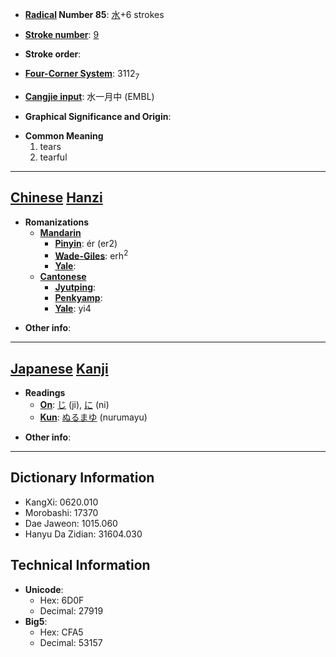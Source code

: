 * '''[[Wiktionary:Chinese radical index| Radical]] Number 85''': [[Wiktionary:Chinese radical index 水|水]]+6 strokes

* '''[[Wiktionary:Chinese total strokes index|Stroke number]]''': [[Wiktionary:Chinese total strokes index 9|9]]

* '''Stroke order''': 

* '''[[Wiktionary:Chinese four corner index|Four-Corner System]]''': 3112<sub>7</sub>

* '''[[Wiktionary:Chinese Cangjie index|Cangjie input]]''': 水一月中 (EMBL)

* '''Graphical Significance and Origin''': 

* '''Common Meaning'''
*#tears
*# tearful


----

== [[Chinese]] [[Hanzi]] ==

* '''Romanizations'''
** '''[[Mandarin]]'''
*** '''[[Pinyin]]''': ér (er2)
*** '''[[Wade-Giles]]''': erh<sup>2</sup>
*** '''[[Yale]]''': 
** '''[[Cantonese]]'''
*** '''[[Jyutping]]''':
*** '''[[Penkyamp]]''': 
*** '''[[Yale]]''': yi4

* '''Other info''': 

----

== [[Japanese]] [[Kanji]] ==

* '''Readings'''
** '''[[On]]''': [[じ]] (ji), [[に]] (ni)
** '''[[Kun]]''': [[ぬるまゆ]] (nurumayu)

* '''Other info''':  

----

== Dictionary Information ==

* KangXi: 0620.010
* Morobashi: 17370
* Dae Jaweon: 1015.060
* Hanyu Da Zidian: 31604.030

== Technical Information ==

* '''Unicode''':
** Hex: 6D0F
** Decimal: 27919
* '''Big5''':
** Hex: CFA5
** Decimal: 53157